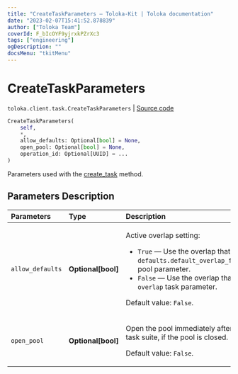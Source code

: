 ```yaml
---
title: "CreateTaskParameters — Toloka-Kit | Toloka documentation"
date: "2023-02-07T15:41:52.878839"
author: ["Toloka Team"]
coverId: F_bIcOYF9yjrxkPZrXc3
tags: ["engineering"]
ogDescription: ""
docsMenu: "tkitMenu"
---
```


# CreateTaskParameters
`toloka.client.task.CreateTaskParameters` | [Source code](https://github.com/Toloka/toloka-kit/blob/v1.1.3/src/client/task.py#L106)

```python
CreateTaskParameters(
    self,
    *,
    allow_defaults: Optional[bool] = None,
    open_pool: Optional[bool] = None,
    operation_id: Optional[UUID] = ...
)
```

Parameters used with the [create_task](/docs/toloka-kit/reference/toloka.client.TolokaClient.create_task) method.

## Parameters Description

| Parameters | Type | Description |
| :----------| :----| :-----------|
`allow_defaults`|**Optional\[bool\]**|<p>Active overlap setting:</p> <ul> <li>`True` — Use the overlap that is set in the `defaults.default_overlap_for_new_tasks` pool parameter.</li> <li>`False` — Use the overlap that is set in the `overlap` task parameter.</li> </ul> <p></p><p>Default value: `False`.</p>
`open_pool`|**Optional\[bool\]**|<p>Open the pool immediately after creating a task suite, if the pool is closed. </p><p>Default value: `False`.</p>
